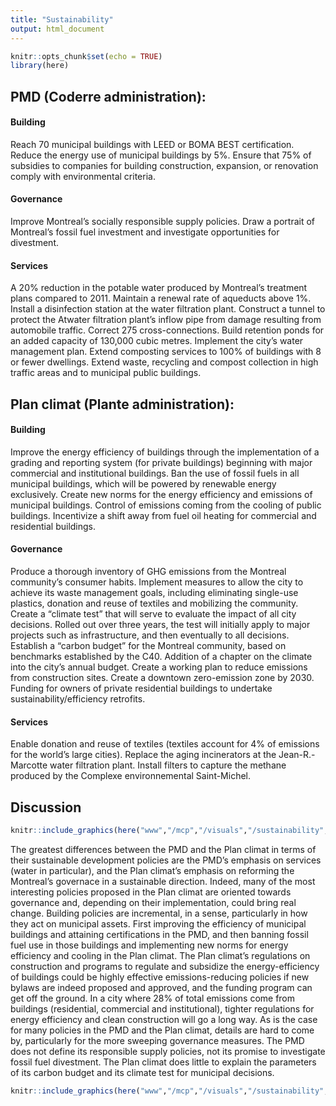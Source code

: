 ```yaml
---
title: "Sustainability"
output: html_document
---
```


```r
knitr::opts_chunk$set(echo = TRUE)
library(here)
```

## PMD (Coderre administration): 

#### Building

Reach 70 municipal buildings with LEED or BOMA BEST certification. Reduce the energy use of municipal buildings by 5%. Ensure that 75% of subsidies to companies for building construction, expansion, or renovation comply with environmental criteria.

#### Governance

Improve Montreal’s socially responsible supply policies. Draw a portrait of Montreal’s fossil fuel investment and investigate opportunities for divestment. 

#### Services

A 20% reduction in the potable water produced by Montreal’s treatment plans compared to 2011. Maintain a renewal rate of aqueducts above 1%. Install a disinfection station at the water filtration plant. Construct a tunnel to protect the Atwater filtration plant's inflow pipe from damage resulting from automobile traffic. Correct 275 cross-connections. Build retention ponds for an added capacity of 130,000 cubic metres. Implement the city’s water management plan. Extend composting services to 100% of buildings with 8 or fewer dwellings. Extend waste, recycling and compost collection in high traffic areas and to municipal public buildings. 

## Plan climat (Plante administration): 

#### Building

Improve the energy efficiency of buildings through the implementation of a grading and reporting system (for private buildings) beginning with major commercial and institutional buildings. Ban the use of fossil fuels in all municipal buildings, which will be powered by renewable energy exclusively. Create new norms for the energy efficiency and emissions of municipal buildings. Control of emissions coming from the cooling of public buildings. Incentivize a shift away from fuel oil heating for commercial and residential buildings.

#### Governance

Produce a thorough inventory of GHG emissions from the Montreal community’s consumer habits. Implement measures to allow the city to achieve its waste management goals, including eliminating single-use plastics, donation and reuse of textiles and mobilizing the community. Create a “climate test” that will serve to evaluate the impact of all city decisions. Rolled out over three years, the test will initially apply to major projects such as infrastructure, and then eventually to all decisions. Establish a “carbon budget” for the Montreal community, based on benchmarks established by the C40. Addition of a chapter on the climate into the city’s annual budget. Create a working plan to reduce emissions from construction sites. Create a downtown zero-emission zone by 2030. Funding for owners of private residential buildings to undertake sustainability/efficiency retrofits.  

#### Services

Enable donation and reuse of textiles (textiles account for 4% of emissions for the world’s large cities). Replace the aging incinerators at the Jean-R.-Marcotte water filtration plant. Install filters to capture the methane produced by the Complexe environnemental Saint-Michel.

## Discussion

```r
knitr::include_graphics(here("www","/mcp","/visuals","/sustainability","/emissions_sector.png"))

```

The greatest differences between the PMD and the Plan climat in terms of their sustainable development policies are the PMD's emphasis on services (water in particular), and the Plan climat's emphasis on reforming the Montreal's governace in a sustainable direction. Indeed, many of the most interesting policies proposed in the Plan climat are oriented towards governance and, depending on their implementation, could bring real change.  Building policies are incremental, in a sense, particularly in how they act on municipal assets. First improving the efficiency of municipal buildings and attaining certifications in the PMD, and then banning fossil fuel use in those buildings and implementing new norms for energy efficiency and cooling in the Plan climat. The Plan climat's regulations on construction and programs to regulate and subsidize the energy-efficiency of buildings could be highly effective emissions-reducing policies if new bylaws are indeed proposed and approved, and the funding program can get off the ground. In a city where 28% of total emissions come from buildings (residential, commercial and institutional), tighter regulations for energy efficiency and clean construction will go a long way. As is the case for many policies in the PMD and the Plan climat, details are hard to come by, particularly for the more sweeping governance measures. The PMD does not define its responsible supply policies, not its promise to investigate fossil fuel divestment. The Plan climat does little to explain the parameters of its carbon budget and its climate test for municipal decisions.

```r
knitr::include_graphics(here("www","/mcp","/visuals","/sustainability","/emissions_source.png"))

```